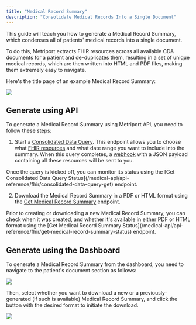 ```yaml
---
title: "Medical Record Summary"
description: "Consolidate Medical Records Into a Single Document"
---
```


This guide will teach you how to generate a Medical Record Summary, which condenses all of patients' medical records into a single document.

To do this, Metriport extracts FHIR resources across all available CDA documents for a patient and de-duplicates them, resulting in a set of unique medical records, which are then written into HTML and PDF files, making them extremely easy to navigate.

Here's the title page of an example Medical Record Summary:

<img className="h-100" src="/images/example-medical-record.png" />

## Generate using API

To generate a Medical Record Summary using Metriport API, you need to follow these steps:

1. Start a [Consolidated Data Query](/medical-api/api-reference/fhir/consolidated-data-query-post). This endpoint allows you to choose what [FHIR resources](/medical-api/fhir/overview) and what date range you want to include into the summary. When this query completes, a [webhook](/medical-api/more-info/webhooks) with a JSON payload containing all these resources will be sent to you.

<Tip>
  Once the query is kicked off, you can monitor its status using the [Get Consolidated Data Query
  Status](/medical-api/api-reference/fhir/consolidated-data-query-get) endpoint.
</Tip>

2. Download the Medical Record Summary in a PDF or HTML format using the [Get Medical Record Summary](/medical-api/api-reference/fhir/get-medical-record-summary) endpoint.

<Tip>
  Prior to creating or downloading a new Medical Record Summary, you can check when it was created,
  and whether it's available in either PDF or HTML format using the [Get Medical Record Summary
  Status](/medical-api/api-reference/fhir/get-medical-record-summary-status) endpoint.
</Tip>

## Generate using the Dashboard

To generate a Medical Record Summary from the dashboard, you need to navigate to the patient's document section as follows:

<img className="h-100" src="/images/dashboard-patient.png" />

Then, select whether you want to download a new or a previously-generated (if such is available) Medical Record Summary, and click the button with the desired format to initiate the download.

<img className="h-100" src="/images/dashboard-documents.png" />
